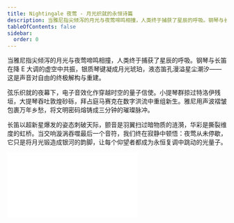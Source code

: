 ```yaml
---
title: Nightingale 夜莺 - 月光织就的永恒诗篇
description: 当雅尼指尖倾泻的月光与夜莺啼鸣相撞，人类终于捕获了星辰的呼吸。钢琴与长笛在降 E 大调的虚空中共振，银质琴键凝成月光琥珀，液态笛孔漫溢星尘潮汐——这是声音对自由的终极解构与重建。
tableOfContents: false
sidebar:
  order: 0
---
```


当雅尼指尖倾泻的月光与夜莺啼鸣相撞，人类终于捕获了星辰的呼吸。钢琴与长笛在降 E 大调的虚空中共振，银质琴键凝成月光琥珀，液态笛孔漫溢星尘潮汐——这是声音对自由的终极解构与重建。

弦乐织就的夜幕下，电子音效化作穿越时空的量子信使。小提琴群掠过特洛伊残垣，大提琴吞吐敦煌砂砾，拜占庭马赛克在数字洪流中重组新生。雅尼用声波褶皱包裹万年乡愁，将文明密码熔铸成三分钟的璀璨脉冲。

长笛以超新星爆发的姿态刺破天际，颤音是羽翼扫过暗物质的涟漪，华彩是撕裂维度的虹桥。当交响漩涡吞噬最后一个音符，我们终在寂静中顿悟：夜莺从未停歇，它只是将月光锻造成银河的韵脚，让每个仰望者都成为永恒复调中跳动的光量子。

<iframe class="bili-video" src="//player.bilibili.com/player.html?isOutside=true&aid=114240174167235&bvid=BV1TmoRYUEM9&cid=29115746670&p=1" scrolling="no" border="0" frameborder="no" framespacing="0" allowfullscreen="true"></iframe>